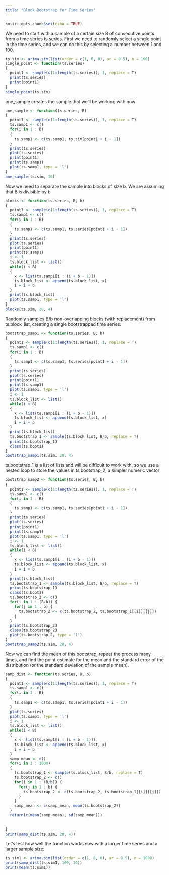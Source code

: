 ```yaml
---
title: "Block Bootstrap for Time Series"
---
```


```r
knitr::opts_chunk$set(echo = TRUE)
```

We need to start with a sample of a certain size B of consecutive points from a time series ts.series. First we need to randomly select a single point in the time series, and we can do this by selecting a number between 1 and 100.

```r
ts.sim <- arima.sim(list(order = c(1, 0, 0), ar = 0.5), n = 100) 
single_point <- function(ts.series)
{
  point1 <- sample(c(1:length(ts.series)), 1, replace = T)
  print(ts.series)
  print(point1)
}
single_point(ts.sim)
```

one_sample creates the sample that we'll be working with now

```r
one_sample <- function(ts.series, B)
{
  point1 <- sample(c(1:length(ts.series)), 1, replace = T)
  ts.samp1 <- c()
  for(i in 1 : B)
  {
    ts.samp1 <- c(ts.samp1, ts.sim[point1 + i - 1])
  }
  print(ts.series)
  plot(ts.series)
  print(point1)
  print(ts.samp1)
  plot(ts.samp1, type = 'l')
}
one_sample(ts.sim, 10)
```

Now we need to separate the sample into blocks of size b. We are assuming that B is divisible by b.

```r
blocks <- function(ts.series, B, b)
{
  point1 <- sample(c(1:length(ts.series)), 1, replace = T)
  ts.samp1 <- c()
  for(i in 1 : B)
  {
    ts.samp1 <- c(ts.samp1, ts.series[point1 + i - 1])
  }
  print(ts.series)
  plot(ts.series)
  print(point1)
  print(ts.samp1)
  i <- 1
  ts.block_list <- list()
  while(i < B)
  {
    x <- list(ts.samp1[i : (i + b - 1)])
    ts.block_list <- append(ts.block_list, x)
    i = i + b
  }
  print(ts.block_list)
  plot(ts.samp1, type = 'l')
}
blocks(ts.sim, 20, 4)
```

Randomly samples B/b non-overlapping blocks (with replacement) from ts.block_list, creating a single bootstrapped time series. 
```r
bootstrap_samp1 <- function(ts.series, B, b)
{
  point1 <- sample(c(1:length(ts.series)), 1, replace = T)
  ts.samp1 <- c()
  for(i in 1 : B)
  {
    ts.samp1 <- c(ts.samp1, ts.series[point1 + i - 1])
  }
  print(ts.series)
  plot(ts.series)
  print(point1)
  print(ts.samp1)
  plot(ts.samp1, type = 'l')
  i <- 1
  ts.block_list <- list()
  while(i < B)
  {
    x <- list(ts.samp1[i : (i + b - 1)])
    ts.block_list <- append(ts.block_list, x)
    i = i + b
  }
  print(ts.block_list)
  ts.bootstrap_1 <- sample(ts.block_list, B/b, replace = T)
  print(ts.bootstrap_1)
  class(ts.boot1)
}
bootstrap_samp1(ts.sim, 20, 4)
```

ts.bootstrap_1 is a list of lists and will be difficult to work with, so we use a nested loop to store the values in ts.bootstrap_2, a simpler numeric vector

```r
bootstrap_samp2 <- function(ts.series, B, b)
{
  point1 <- sample(c(1:length(ts.series)), 1, replace = T)
  ts.samp1 <- c()
  for(i in 1 : B)
  {
    ts.samp1 <- c(ts.samp1, ts.series[point1 + i - 1])
  }
  print(ts.series)
  plot(ts.series)
  print(point1)
  print(ts.samp1)
  plot(ts.samp1, type = 'l')
  i <- 1
  ts.block_list <- list()
  while(i < B)
  {
    x <- list(ts.samp1[i : (i + b - 1)])
    ts.block_list <- append(ts.block_list, x)
    i = i + b
  }
  print(ts.block_list)
  ts.bootstrap_1 <- sample(ts.block_list, B/b, replace = T)
  print(ts.bootstrap_1)
  class(ts.boot1)
  ts.bootstrap_2 <- c()
  for(i in 1 : (B/b)) {
    for(j in 1 : b) {
      ts.bootstrap_2 <- c(ts.bootstrap_2, ts.bootstrap_1[[i]][[j]])
    }
  }
  print(ts.bootstrap_2)
  class(ts.bootstrap_2)
  plot(ts.bootstrap_2, type = 'l')
}
bootstrap_samp2(ts.sim, 20, 4)
```
Now we can find the mean of this bootstrap, repeat the process many times, and find the point estimate for the mean and the standard error of the distribution (or the standard deviation of the sample mean).
```r
samp_dist <- function(ts.series, B, b)
{
  point1 <- sample(c(1:length(ts.series)), 1, replace = T)
  ts.samp1 <- c()
  for(i in 1 : B)
  {
    ts.samp1 <- c(ts.samp1, ts.series[point1 + i - 1])
  }
  plot(ts.series)
  plot(ts.samp1, type = 'l')
  i <- 1
  ts.block_list <- list()
  while(i < B)
  {
    x <- list(ts.samp1[i : (i + b - 1)])
    ts.block_list <- append(ts.block_list, x)
    i = i + b
  }
  samp_mean <- c()
  for(i in 1 : 1000)
  {
    ts.bootstrap_1 <- sample(ts.block_list, B/b, replace = T)
    ts.bootstrap_2 <- c()
    for(i in 1 : (B/b)) {
      for(j in 1 : b) {
        ts.bootstrap_2 <- c(ts.bootstrap_2, ts.bootstrap_1[[i]][[j]])
      }
    }
    samp_mean <- c(samp_mean, mean(ts.bootstrap_2))
  }
  return(c(mean(samp_mean), sd(samp_mean)))
  
  
}
print(samp_dist(ts.sim, 20, 4))
```

Let's test how well the function works now with a larger time series and a larger sample size:
```r
ts.sim1 <- arima.sim(list(order = c(1, 0, 0), ar = 0.5), n = 1000)
print(samp_dist(ts.sim1, 100, 10))
print(mean(ts.sim1))
```